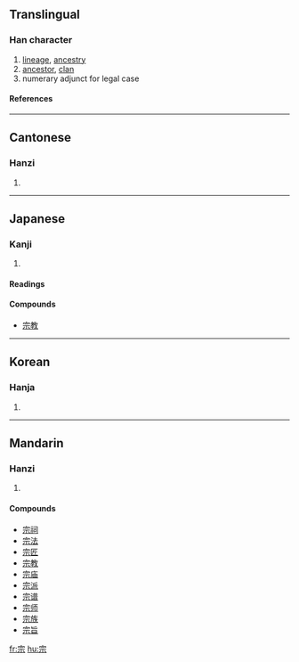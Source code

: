 ==Translingual==
===Han character===
{{Han char|rn=40|rad=宀|as=05|sn=8|four=3090<sub>1</sub>|canj=十一一火 (JMMF)}}
# [[lineage]], [[ancestry]]
# [[ancestor]], [[clan]]
# numerary adjunct for legal case
====References====
{{Han ref|kx=0283.140|dkj=07106|dj=0557.050|hdz=20917.110|uh=5B97|ud=23447|bh=A976|bd=43382}}
----
==Cantonese==
===Hanzi===
{{yue-hanzi|jyut=|y=jung1}}
# {{defn|Cantonese}}
----
==Japanese==
===Kanji===
{{ja-kanji|grade=6|rs=宀05}}
# {{defn|Japanese}}
====Readings====
{{ja-readings|on=シュウ (shū), ソウ (sō)|kun=[[むね]] (mune), [[たっとぶ]] (tattobu)}}

====Compounds====
* [[宗教]]
----
==Korean==
===Hanja===
{{ko-hanja|hangeul=종|rv=jong|mr=chong}}
# {{defn|Korean}}
----
==Mandarin==
===Hanzi===
{{cmn-hanzi|pin=[[zōng]] (zong1)|wg=tsung<sup>1</sup>}}
# {{defn|Mandarin}}

====Compounds====
* [[宗祠]]
* [[宗法]]
* [[宗匠]]
* [[宗教]]
* [[宗庙]]
* [[宗派]]
* [[宗谱]]
* [[宗师]]
* [[宗族]]
* [[宗旨]]

[[fr:宗]]
[[hu:宗]]